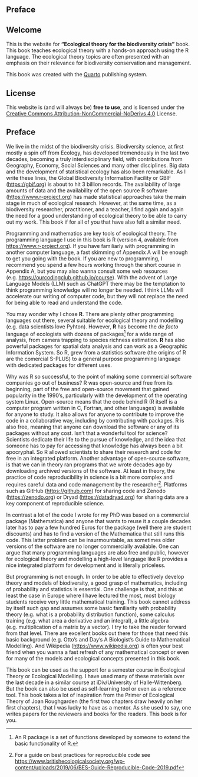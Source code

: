 ::: {.content-visible when-format="pdf"}
# Preface {.unnumbered}
:::

::: {.content-visible unless-format="pdf"}
# Welcome {.unnumbered}

This is the website for **"Ecological theory for the biodiversity crisis"** book. This book teaches ecological theory with a hands-on approach using the R language. The ecological theory topics are often presented with an emphasis on their relevance for biodiversity conservation and management.

This book was created with the [Quarto](https://quarto.org) publishing system.

## License

This website is (and will always be) **free to use**, and is licensed under the [Creative Commons Attribution-NonCommercial-NoDerivs 4.0](https://creativecommons.org/licenses/by-nc-nd/4.0/) License.
:::

::: {.content-visible when-format="html"}
# Preface {.unnumbered}
:::

We live in the midst of the biodiversity crisis. Biodiversity science, at first mostly a spin off from Ecology, has developed tremendously in the last two decades, becoming a truly interdisciplinary field, with contributions from Geography, Economy, Social Sciences and many other disciplines. Big data and the development of statistical ecology has also been remarkable. As I write these lines, the Global Biodiversity Information Facility or GBIF (<https://gbif.org>) is about to hit 3 billion records. The availability of large amounts of data and the availability of the open source R software (<https://www.r-project.org>) has made statistical approaches take the main stage in much of ecological research. However, at the same time, as a biodiversity researcher, practitioner, and a teacher, I find again and again the need for a good understanding of ecological theory to be able to carry out my work. This book if for all of you that have also felt a similar need.

<!--# more on ecological modelling versus ecological theory  -->

Programming and mathematics are key tools of ecological theory. The programming language I use in this book is R (version 4, available from <https://www.r-project.org>). If you have familiarly with programming in another computer language, a fast skimming of Appendix A will be enough to get you going with the book. If you are new to programming, I recommend you spend a few hours working through the short course in Appendix A, but you may also wanna consult some web resources (e.g. <https://ourcodingclub.github.io/course>). With the advent of Large Language Models (LLM) such as ChatGPT there may be the temptation to think programming knowledge will no longer be needed. I think LLMs will accelerate our writing of computer code, but they will not replace the need for being able to read and understand the code.

You may wonder why I chose **R**. There are plenty other programming languages out there, several suitable for ecological theory and modelling (e.g. data scientists love Pyhton). However, **R** has become the *de facto* language of ecologists with dozens of packages[^index-1] for a wide range of analysis, from camera trapping to species richness estimation. **R** has also powerful packages for spatial data analysis and can work as a Geographic Information System. So R, grew from a statistics software (the origins of R are the comercial S-PLUS) to a general purpose programming language with dedicated packages for different uses.

[^index-1]: An R package is a set of functions developed by someone to extend the basic functionality of R.

Why was R so successful, to the point of making some commercial software companies go out of business? R was open-source and free from its beginning, part of the free and open-source movement that gained popularity in the 1990's, particularly with the development of the operating system Linux. Open-source means that the code behind R (R itself is a computer program written in C, Fortran, and other languages) is available for anyone to study. It also allows for anyone to contribute to improve the code in a collaborative way, including by contributing with packages. R is also free, meaning that anyone can download the software or any of its packages without any cost. Isn't that a wonderful tool for science? Scientists dedicate their life to the pursue of knowledge, and the idea that someone has to pay for accessing that knowledge has always been a bit apocryphal. So R allowed scientists to share their research and code for free in an integrated platform. Another advantage of open-source software, is that we can in theory ran programs that we wrote decades ago by downloading archived versions of the software. At least in theory, the practice of code reproducibility in science is a bit more complex and requires careful data and code management by the researcher[^index-2]. Platforms such as GitHub (<https://github.com>) for sharing code and Zenodo (<https://zenodo.org>) or Dryad (<https://datadryad.org>) for sharing data are a key component of reproducible science.

[^index-2]: For a guide on best practices for reproducible code see <https://www.britishecologicalsociety.org/wp-content/uploads/2019/06/BES-Guide-Reproducible-Code-2019.pdf>

In contrast a lot of the code I wrote for my PhD was based on a commercial package (Mathematica) and anyone that wants to reuse it a couple decades later has to pay a few hundred Euros for the package (well there are student discounts) and has to find a version of the Mathematica that still runs this code. This latter problem can be insurmountable, as sometimes older versions of the software are no longer commercially available. One can argue that many programming languages are also free and public, however for ecological theory and modelling a high-level language like R provides a nice integrated platform for development and is literally priceless.

<!--# Rstudio, literate programming, R markdown, Quarto  -->

But programming is not enough. In order to be able to effectively develop theory and models of biodiversity, a good grasp of mathematics, including of probability and statistics is essential. One challenge is that, and this at least the case in Europe where I have lectured the most, most biology students receive very little mathematical training. This book cannot address by itself such gap and assumes some basic familiarity with probability theory (e.g. what is a probability distribution function), some calculus training (e.g. what area a derivative and an integral), a little algebra (e.g. multiplication of a matrix by a vector). I try to take the reader forward from that level. There are excellent books out there for those that need this basic background (e.g. Otto's and Day's A Biologist's Guide to Mathematical Modelling). And Wikipedia (<https://www.wikipedia.org>) is often your best friend when you wanna a fast refresh of any mathematical concept or even for many of the models and ecological concepts presented in this book.

<!--# Explain structure of the book  -->

This book can be used as the support for a semester course in Ecological Theory or Ecological Modelling. I have used many of these materials over the last decade in a similar course at iDiv/University of Halle-Wittenberg. But the book can also be used as self-learning tool or even as a reference tool. This book takes a lot of inspiration from the Primer of Ecological Theory of Joan Roughgarden (the first two chapters draw heavily on her first chapters), that I was lucky to have as a mentor. As she used to say, one writes papers for the reviewers and books for the readers. This book is for you.

<!--# to publish book in command prompt quarto publish gh-pages-->
